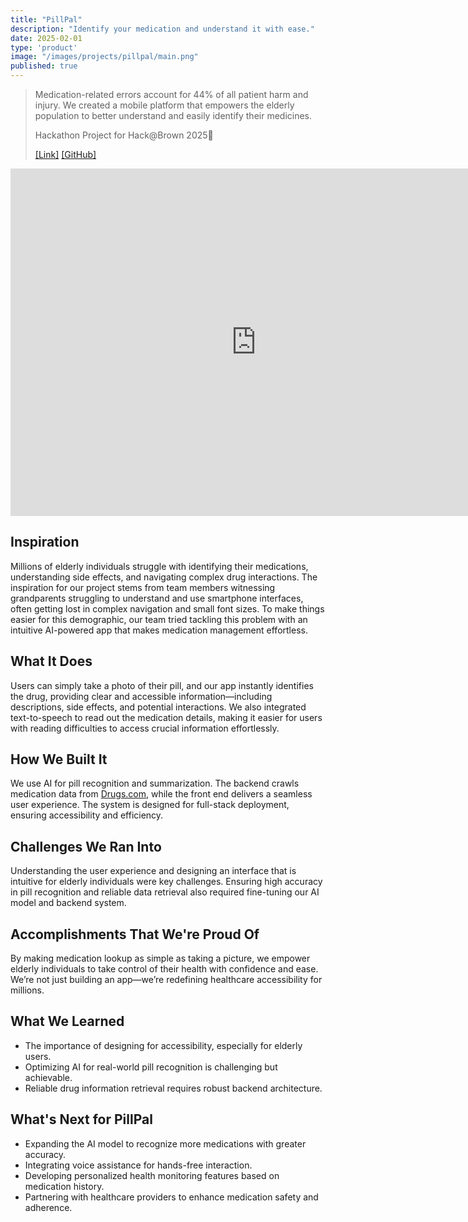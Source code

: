 ```yaml
---
title: "PillPal"
description: "Identify your medication and understand it with ease."
date: 2025-02-01
type: 'product'
image: "/images/projects/pillpal/main.png"
published: true
---
```


> Medication-related errors account for 44% of all patient harm and injury. We created a mobile platform that empowers the elderly population to better understand and easily identify their medicines. 
>
> Hackathon Project for Hack@Brown 2025🐻
> 
> [[Link]](https://pillpall.vercel.app) [[GitHub]](https://github.com/junkaiman/pillpal)


<iframe width="786" height="556" src="https://www.youtube.com/embed/UhfCBt_NWVQ" title="PillPal \\ Hack@Brown 2025" frameborder="0" allow="accelerometer; autoplay; clipboard-write; encrypted-media; gyroscope; picture-in-picture; web-share" referrerpolicy="strict-origin-when-cross-origin" allowfullscreen></iframe>

## Inspiration  
Millions of elderly individuals struggle with identifying their medications, understanding side effects, and navigating complex drug interactions. The inspiration for our project stems from team members witnessing grandparents struggling to understand and use smartphone interfaces, often getting lost in complex navigation and small font sizes. To make things easier for this demographic, our team tried tackling this problem with an intuitive AI-powered app that makes medication management effortless.  

## What It Does  
Users can simply take a photo of their pill, and our app instantly identifies the drug, providing clear and accessible information—including descriptions, side effects, and potential interactions. We also integrated text-to-speech to read out the medication details, making it easier for users with reading difficulties to access crucial information effortlessly. 

## How We Built It  
We use AI for pill recognition and summarization. The backend crawls medication data from [Drugs.com](https://www.drugs.com), while the front end delivers a seamless user experience. The system is designed for full-stack deployment, ensuring accessibility and efficiency.  

## Challenges We Ran Into  
Understanding the user experience and designing an interface that is intuitive for elderly individuals were key challenges. Ensuring high accuracy in pill recognition and reliable data retrieval also required fine-tuning our AI model and backend system.  

## Accomplishments That We're Proud Of  
By making medication lookup as simple as taking a picture, we empower elderly individuals to take control of their health with confidence and ease. We’re not just building an app—we’re redefining healthcare accessibility for millions.  

## What We Learned  
- The importance of designing for accessibility, especially for elderly users.  
- Optimizing AI for real-world pill recognition is challenging but achievable.  
- Reliable drug information retrieval requires robust backend architecture.  

## What's Next for PillPal 
- Expanding the AI model to recognize more medications with greater accuracy.  
- Integrating voice assistance for hands-free interaction.  
- Developing personalized health monitoring features based on medication history.  
- Partnering with healthcare providers to enhance medication safety and adherence. 

